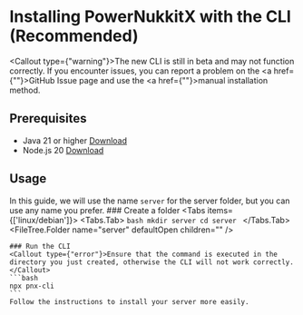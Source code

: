 
# Installing PowerNukkitX with the CLI (Recommended)

<Callout type={"warning"}>The new CLI is still in beta and may not function correctly. If you encounter issues, you can report a problem on the <a href={""}>GitHub Issue</a> page and use the <a href={""}>manual installation</a> method.</Callout>

## Prerequisites
- Java 21 or higher [Download](https://adoptopenjdk.net/)
- Node.js 20 [Download](https://nodejs.org/en/download/)

## Usage
In this guide, we will use the name `server` for the server folder, but you can use any name you prefer.
<Steps>
    ### Create a folder
    <Tabs items={['linux/debian']}>
        <Tabs.Tab>
            ```bash
            mkdir server
            cd server
            ```
        </Tabs.Tab>
    </Tabs>
    <FileTree>
        <FileTree.Folder name="server" defaultOpen children="" />
    </FileTree>

    ### Run the CLI
    <Callout type={"error"}>Ensure that the command is executed in the directory you just created, otherwise the CLI will not work correctly.</Callout>
    ```bash
    npx pnx-cli
    ```
    Follow the instructions to install your server more easily.
</Steps>

